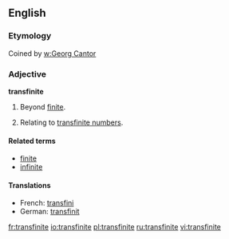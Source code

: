 ==English==

===Etymology===
Coined by [[w:Georg Cantor]]

===Adjective===
'''transfinite'''

# Beyond [[finite]].
# {{mathematics}} Relating to [[transfinite number]]s.

====Related terms====
*[[finite]]
*[[infinite]]

====Translations====
{{top}}
*French: [[transfini]]
*German: [[transfinit]]
{{mid}}
{{bottom}}

[[fr:transfinite]]
[[io:transfinite]]
[[pl:transfinite]]
[[ru:transfinite]]
[[vi:transfinite]]